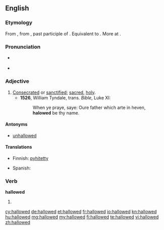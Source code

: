 ==English==

===Etymology===
From {{etyl|enm}} {{term|halwed||hallowed, sacred, sanctified|lang=enm}}, from {{etyl|ang}} {{term|gehalgod|ġehālgod|hallowed, sacred, sanctified|lang=ang}}, past participle of {{term|halgian|hālgian|to hallow, make holy|lang=ang}}. Equivalent to {{suffix|hallow|ed|lang=en}}. More at {{l|en|hallow}}.

===Pronunciation===
* {{a|UK}} {{IPA|/ˈhaləʊd/}}
* {{a|US}} {{IPA|/ˈhæloʊd/}}

===Adjective===
{{en-adj}}

# [[consecrated|Consecrated]] or [[sanctified]]; [[sacred]], [[holy]].
#* '''1526''', William Tyndale, trans. ''Bible'', Luke XI:
#*: When ye praye, saye: Oure father which arte in heven, '''halowed''' be thy name.

====Antonyms====
* {{sense|sanctified, blessed}} [[unhallowed]]

====Translations====
{{trans-top|consecrated; holy}}
* Finnish: [[pyhitetty]]
{{trans-mid}}
* Spanish: {{t-|es|santificado}}
{{trans-bottom}}

===Verb===
'''hallowed'''

# {{past of|hallow}}

[[cy:hallowed]]
[[de:hallowed]]
[[et:hallowed]]
[[fr:hallowed]]
[[io:hallowed]]
[[kn:hallowed]]
[[hu:hallowed]]
[[mg:hallowed]]
[[my:hallowed]]
[[fi:hallowed]]
[[te:hallowed]]
[[vi:hallowed]]
[[zh:hallowed]]